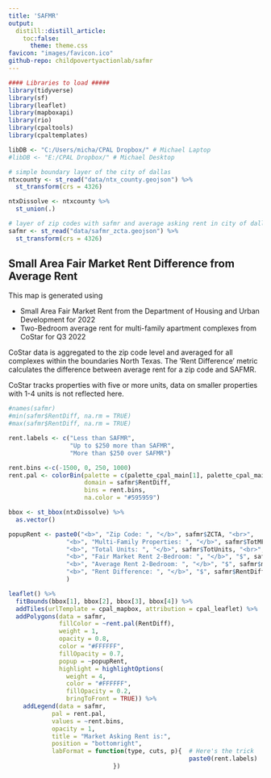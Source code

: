 ```yaml
---
title: 'SAFMR'
output:
  distill::distill_article:
    toc:false:
      theme: theme.css
favicon: "images/favicon.ico"
github-repo: childpovertyactionlab/safmr
---
```


```r
#### Libraries to load #####
library(tidyverse)
library(sf)
library(leaflet)
library(mapboxapi)
library(rio)
library(cpaltools)
library(cpaltemplates)

libDB <- "C:/Users/micha/CPAL Dropbox/" # Michael Laptop
#libDB <- "E:/CPAL Dropbox/" # Michael Desktop

```

```r
# simple boundary layer of the city of dallas
ntxcounty <- st_read("data/ntx_county.geojson") %>%
  st_transform(crs = 4326)

ntxDissolve <- ntxcounty %>%
  st_union(.)

# layer of zip codes with safmr and average asking rent in city of dallas
safmr <- st_read("data/safmr_zcta.geojson") %>%
  st_transform(crs = 4326)
```

## Small Area Fair Market Rent Difference from Average Rent

This map is generated using 

* Small Area Fair Market Rent from the Department of Housing and Urban Development for 2022
* Two-Bedroom average rent for multi-family apartment complexes from CoStar for Q3 2022

CoStar data is aggregated to the zip code level and averaged for all complexes within the boundaries North Texas.
The 'Rent Difference' metric calculates the difference between average rent for a zip code and SAFMR.

CoStar tracks properties with five or more units, data on smaller properties with 1-4 units is not reflected here.

```r
#names(safmr)
#min(safmr$RentDiff, na.rm = TRUE)
#max(safmr$RentDiff, na.rm = TRUE)

rent.labels <- c("Less than SAFMR",
                 "Up to $250 more than SAFMR",
                 "More than $250 over SAFMR")

rent.bins <-c(-1500, 0, 250, 1000)
rent.pal <- colorBin(palette = c(palette_cpal_main[1], palette_cpal_main[4], palette_cpal_main[2]), 
                     domain = safmr$RentDiff, 
                     bins = rent.bins, 
                     na.color = "#595959")

bbox <- st_bbox(ntxDissolve) %>%
  as.vector()

popupRent <- paste0("<b>", "Zip Code: ", "</b>", safmr$ZCTA, "<br>",
                "<b>", "Multi-Family Properties: ", "</b>", safmr$TotMF, "<br>",
                "<b>", "Total Units: ", "</b>", safmr$TotUnits, "<br>",
                "<b>", "Fair Market Rent 2-Bedroom: ", "</b>", "$", safmr$fairMrkt2BR, "<br>",
                "<b>", "Average Rent 2-Bedroom: ", "</b>", "$", safmr$medRent2BR, "<br>",
                "<b>", "Rent Difference: ", "</b>", "$", safmr$RentDiff, "<br>"
                )

leaflet() %>%
  fitBounds(bbox[1], bbox[2], bbox[3], bbox[4]) %>%
  addTiles(urlTemplate = cpal_mapbox, attribution = cpal_leaflet) %>%
  addPolygons(data = safmr,
              fillColor = ~rent.pal(RentDiff),
              weight = 1,
              opacity = 0.8,
              color = "#FFFFFF",
              fillOpacity = 0.7,
              popup = ~popupRent,
              highlight = highlightOptions(
                weight = 4,
                color = "#FFFFFF",
                fillOpacity = 0.2,
                bringToFront = TRUE)) %>%
    addLegend(data = safmr,
            pal = rent.pal, 
            values = ~rent.bins, 
            opacity = 1, 
            title = "Market Asking Rent is:",
            position = "bottomright",
            labFormat = function(type, cuts, p){  # Here's the trick
                                                  paste0(rent.labels)
                             })
```